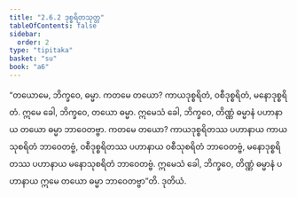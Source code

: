 ```yaml
---
title: "2.6.2 ဒုစ္စရိတသုတ္တ"
tableOfContents: false
sidebar:
  order: 2
type: "tipitaka"
basket: "su"
book: "a6"
---
```



<DynamicBreadcrumb />

<Division number="108" book="a6" e="ch" v="16" p="388">

<Paragraph number="744" book="a6">
“တယောမေ, ဘိက္ခဝေ, ဓမ္မာ. ကတမေ တယော? ကာယဒုစ္စရိတံ, ဝစီဒုစ္စရိတံ, မနောဒုစ္စရိတံ. ဣမေ ခေါ, ဘိက္ခဝေ, တယော ဓမ္မာ. ဣမေသံ ခေါ, ဘိက္ခဝေ, တိဏ္ဏံ ဓမ္မာနံ ပဟာနာယ တယော ဓမ္မာ ဘာဝေတဗ္ဗာ. ကတမေ တယော? ကာယဒုစ္စရိတဿ ပဟာနာယ ကာယသုစရိတံ ဘာဝေတဗ္ဗံ, ဝစီဒုစ္စရိတဿ ပဟာနာယ ဝစီသုစရိတံ ဘာဝေတဗ္ဗံ, မနောဒုစ္စရိတဿ ပဟာနာယ မနောသုစရိတံ ဘာဝေတဗ္ဗံ. ဣမေသံ ခေါ, ဘိက္ခဝေ, တိဏ္ဏံ ဓမ္မာနံ ပဟာနာယ ဣမေ တယော ဓမ္မာ ဘာဝေတဗ္ဗာ”တိ.

</Paragraph>
</Division>

<Paragraph number="745" type="center" book="a6">
ဒုတိယံ.
</Paragraph>